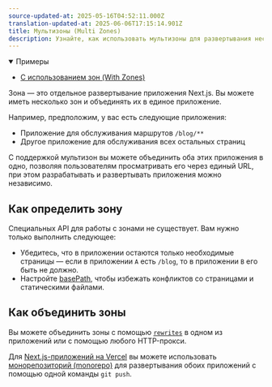 ```yaml
---
source-updated-at: 2025-05-16T04:52:11.000Z
translation-updated-at: 2025-06-06T17:15:14.901Z
title: Мультизоны (Multi Zones)
description: Узнайте, как использовать мультизоны для развертывания нескольких приложений Next.js как единого приложения.
---
```


<details open>
  <summary>Примеры</summary>

- [С использованием зон (With Zones)](https://github.com/vercel/next.js/tree/canary/examples/with-zones)

</details>

Зона — это отдельное развертывание приложения Next.js. Вы можете иметь несколько зон и объединять их в единое приложение.

Например, предположим, у вас есть следующие приложения:

- Приложение для обслуживания маршрутов `/blog/**`
- Другое приложение для обслуживания всех остальных страниц

С поддержкой мультизон вы можете объединить оба этих приложения в одно, позволяя пользователям просматривать его через единый URL, при этом разрабатывать и развертывать приложения можно независимо.

## Как определить зону

Специальных API для работы с зонами не существует. Вам нужно только выполнить следующее:

- Убедитесь, что в приложении остаются только необходимые страницы — если в приложении `A` есть `/blog`, то в приложении `B` его быть не должно.
- Настройте [basePath](/docs/app/api-reference/next-config-js/basePath), чтобы избежать конфликтов со страницами и статическими файлами.

## Как объединить зоны

Вы можете объединить зоны с помощью [`rewrites`](/docs/pages/api-reference/next-config-js/rewrites) в одном из приложений или с помощью любого HTTP-прокси.

Для [Next.js-приложений на Vercel](https://vercel.com?utm_source=next-site&utm_medium=docs&utm_campaign=next-website) вы можете использовать [монорепозиторий (monorepo)](https://vercel.com/blog/monorepos-are-changing-how-teams-build-software?utm_source=next-site&utm_medium=docs&utm_campaign=next-website) для развертывания обоих приложений с помощью одной команды `git push`.